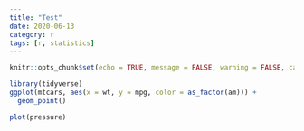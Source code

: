 ```yaml
---
title: "Test"
date: 2020-06-13
category: r
tags: [r, statistics]
---
```


```r
knitr::opts_chunk$set(echo = TRUE, message = FALSE, warning = FALSE, cache = TRUE)
```


```r
library(tidyverse)
ggplot(mtcars, aes(x = wt, y = mpg, color = as_factor(am))) + 
  geom_point() 
```


```r
plot(pressure)
```

